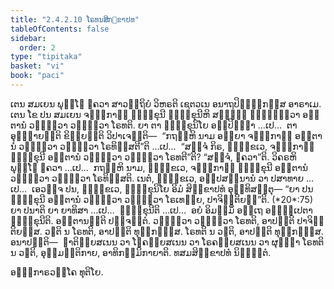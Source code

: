 ```yaml
---
title: "2.4.2.10 ໂຣທນສິກ຺ຂາປທ"
tableOfContents: false
sidebar:
  order: 2
type: "tipitaka"
basket: "vi"
book: "paci"
---
```



<DynamicBreadcrumb />

<Division number="879" book="paci">

<Paragraph number="2779" book="paci">
ເຕນ ສມເຍນ ພຸທ຺ໂຘ ຠຄວາ ສາວຕ຺ຖິຍໍ ວິຫຣຕິ ເຊຕວເນ ອນາຖປິຓ຺ຑິກສ຺ສ ອາຣາເມ. ເຕນ ໂຂ ປນ ສມເຍນ ຈຓ຺ຑກາຬີ ຠິກ຺ຂຸນີ ຠິກ຺ຂຸນີຫິ ສທ຺ຘິໍ ຠຓ຺ຑິຕ຺ວາ ອຕ຺ຕານໍ ວຘິຕ຺ວາ ວຘິຕ຺ວາ ໂຣທຕິ. ຍາ ຕາ ຠິກ຺ຂຸນິໂຍ ອປ຺ປິຈ຺ຉາ …ເປ…  ຕາ ອຸຊ຺ຌາຍນ຺ຕິ ຂິຍ຺ຍນ຺ຕິ ວິປາເຈນ຺ຕິ—  “ກຖຎ຺ຫິ ນາມ ອຍ຺ຍາ ຈຓ຺ຑກາຬີ ອຕ຺ຕານໍ ວຘິຕ຺ວາ ວຘິຕ຺ວາ ໂຣທິສ຺ສຕີ”ຕິ …ເປ…  “ສຈ຺ຈໍ ກິຣ, ຠິກ຺ຂເວ, ຈຓ຺ຑກາຬີ ຠິກ຺ຂຸນີ ອຕ຺ຕານໍ ວຘິຕ຺ວາ ວຘິຕ຺ວາ ໂຣທຕີ”ຕິ? “ສຈ຺ຈໍ, ຠຄວາ”ຕິ. ວິຄຣຫິ ພຸທ຺ໂຘ ຠຄວາ …ເປ…  ກຖຎ຺ຫິ ນາມ, ຠິກ຺ຂເວ, ຈຓ຺ຑກາຬີ ຠິກ຺ຂຸນີ ອຕ຺ຕານໍ ວຘິຕ຺ວາ ວຘິຕ຺ວາ ໂຣທິສ຺ສຕິ. ເນຕໍ, ຠິກ຺ຂເວ, ອປ຺ປສນ຺ນານໍ ວາ ປສາທາຍ …ເປ…  ເອວຎ຺ຈ ປນ, ຠິກ຺ຂເວ, ຠິກ຺ຂຸນິໂຍ ອິມໍ ສິກ຺ຂາປທໍ ອຸທ຺ທິສນ຺ຕຸ—
</Paragraph>

</Division>
<Division number="880" book="paci">

<Paragraph number="2780" book="paci">
<Emphasis>“ຍາ ປນ ຠິກ຺ຂຸນີ ອຕ຺ຕານໍ ວຘິຕ຺ວາ ວຘິຕ຺ວາ ໂຣເທຍ຺ຍ, ປາຈິຕ຺ຕິຍນ຺”</Emphasis>ຕິ. (*20*:<Emphasis>75</Emphasis>)
</Paragraph>

</Division>
<Division number="881" book="paci">

<Paragraph number="2781" book="paci">
<Emphasis>ຍາ ປນາ</Emphasis>ຕິ ຍາ ຍາທິສາ …ເປ…  <Emphasis>ຠິກ຺ຂຸນີ</Emphasis>ຕິ …ເປ…  ອຍໍ ອິມສ຺ມິໍ ອຕ຺ເຖ ອຘິປ຺ເປຕາ ຠິກ຺ຂຸນີຕິ.
</Paragraph>

<Paragraph number="2782" book="paci">
<Emphasis>ອຕ຺ຕານນ຺</Emphasis>ຕິ ປຈ຺ຈຕ຺ຕໍ. ວຘິຕ຺ວາ ວຘິຕ຺ວາ ໂຣທຕິ, ອາປຕ຺ຕິ ປາຈິຕ຺ຕິຍສ຺ສ. ວຘຕິ ນ ໂຣທຕິ, ອາປຕ຺ຕິ ທຸກ຺ກຏສ຺ສ. ໂຣທຕິ ນ ວຘຕິ, ອາປຕ຺ຕິ ທຸກ຺ກຏສ຺ສ.
</Paragraph>

</Division>
<Division number="882" book="paci">

<Paragraph number="2783" book="paci">
ອນາປຕ຺ຕິ—  ຎາຕິພ຺ຍສເນນ ວາ ໂຠຄພ຺ຍສເນນ ວາ ໂຣຄພ຺ຍສເນນ ວາ ຜຸຏ຺ຐາ ໂຣທຕິ ນ ວຘຕິ, ອຸມ຺ມຕ຺ຕິກາຍ, ອາທິກມ຺ມິກາຍາຕິ.

</Paragraph>
</Division>

<Paragraph number="2784" type="center" book="paci">
ທສມສິກ຺ຂາປທໍ ນິຏ຺ຐິຕໍ.

  
ອນ຺ຘກາຣວຄ຺ໂຄ ທຸຕິໂຍ.
</Paragraph>